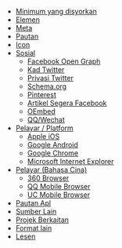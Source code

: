 - [Minimum yang disyorkan](#minimum-yang-disyorkan)
- [Elemen](#elemen)
- [Meta](#meta)
- [Pautan](#pautan)
- [Icon](#icon)
- [Sosial](#sosial)
  - [Facebook Open Graph](#facebook-open-graph)
  - [Kad Twitter](#kad-twitter)
  - [Privasi Twitter](#privasi-twitter)
  - [Schema.org](#schemaorg)
  - [Pinterest](#pinterest)
  - [Artikel Segera Facebook](#artikel-Segera-Facebook)
  - [OEmbed](#oembed)
  - [QQ/Wechat](#qqwechat)
- [Pelayar / Platform](#pelayar--platform)
  - [Apple iOS](#apple-ios)
  - [Google Android](#google-android)
  - [Google Chrome](#google-chrome)
  - [Microsoft Internet Explorer](#microsoft-internet-explorer)
- [Pelayar (Bahasa Cina)](#pelayar-bahasa-cina)
  - [360 Browser](#360-browser)
  - [QQ Mobile Browser](#qq-mobile-browser)
  - [UC Mobile Browser](#uc-mobile-browser)
- [Pautan Apl](#pautan-apl)
- [Sumber Lain](#sumber-lain)
- [Projek Berkaitan](#projek-berkaitan)
- [Format lain](#format-lain)
- [Lesen](#lesen)
